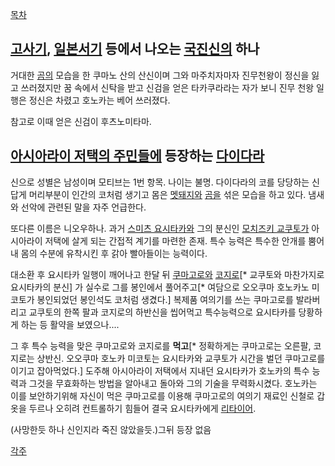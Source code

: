 [[목차]]
== [[고사기]], [[일본서기]] 등에서 나오는 [[국진신]]의 하나 ==
거대한 [[곰]]의 모습을 한 쿠마노 산의 산신이며 그와 마주치자마자 진무천왕이 정신을 잃고 쓰러졌지만 꿈 속에서 신탁을 받고 신검을 얻은 타카쿠라라는 자가 보니 진무 천왕 일행은 정신은 차렸고 호노카는 베어 쓰러졌다. 

참고로 이때 얻은 신검이 후츠노미타마.

== [[아시아라이 저택의 주민들]]에 등장하는 [[다이다라]] ==
신으로 성별은 남성이며 모티브는 1번 항목. 나이는 불명. 다이다라의 코를 당당하는 신 답게 머리부분이 인간의 코처럼 생기고 몸은 [[멧돼지]]와 [[곰]]을 섞은 모습을 하고 있다. 냄새와 선악에 관련된 말을 자주 언급한다.


또다른 이름은 니오우하나.
과거 [[스미츠 요시타카]]와 그의 분신인 [[모치즈키 교쿠토]]가 아시아라이 저택에 살게 되는 간접적 계기를 마련한 존재.
특수 능력은 특수한 안개를 뿜어내 몸의 수분에 유착시킨 후 갉아 빨아들이는 능력이다.

대소환 후 요시타카 일행이 깨어나고 한달 뒤 [[쿠마고로]]와 [[코지로]][* 교쿠토와 마찬가지로 요시타카의 분신] 가 실수로 그를 봉인에서 풀어주고[* 여담으로 오오쿠마 호노카노 미코토가 봉인되었던 봉인석도 코처럼 생겼다.] 복제품 여의기를 쓰는 쿠마고로를 발라버리고 교쿠토의 한쪽 팔과 코지로의 하반신을 씹어먹고 특수능력으로 요시타카를 당황하게 하는 등 활약을 보였으나....

그 후 특수 능력을 맞은 쿠마고로와 코지로를 '''먹고'''[* 정확하게는 쿠마고로는 오른팔, 코지로는 상반신. 오오쿠마 호노카 미코토는 요시타카와 교쿠토가 시간을 벌던 쿠마고로를 이기고 잡아먹었다.] 도주해 아시아라이 저택에서 지내던 요시타카가 호노카의 특수 능력과 그것을 무효화하는 방법을 알아내고 돌아와 그의 기술을 무력화시켰다. 호노카는 이를 보안하기위해 자신이 먹은 쿠마고로를 이용해 쿠마고로의 여의기 재료인 신철로 갑옷을 두르나 오히려 컨트롤하기 힘들어 결국 요시타카에게 [[리타이어]].

(사망한듯 하나 신인지라 죽진 않았을듯.)그뒤 등장 없음

[[각주]]
